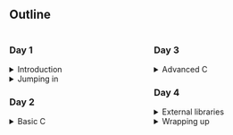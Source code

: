 ## Outline

<div style="display: flex; gap: 1em; flex-wrap: wrap;">
<div style="flex: 1 1 45%;">
<h3>Day 1</h3>
<details>
  <summary>Introduction</summary>
  <ul>
    <li>Motivation</li>
    <li>Course overview</li>
    <li>Context</li>
  </ul>
</details>
<details>
  <summary>Jumping in</summary>
</details>
<h3>Day 2</h3>
<details>
  <summary>Basic C</summary>
</details>
</div>
<div style="flex: 1 1 45%;">
<h3>Day 3</h3>
<details>
  <summary>Advanced C</summary>
</details>
<h3>Day 4</h3>
<details>
  <summary>External libraries</summary>
</details>
<details>
  <summary>Wrapping up</summary>
</details>
</div>
</div>
